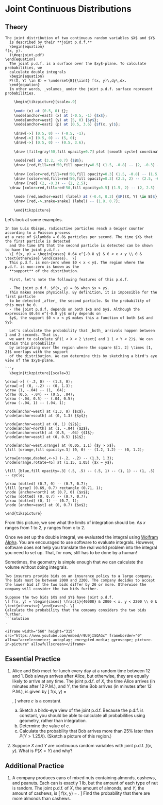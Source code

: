 # Joint Continuous Distributions {#joint-continuous}


## Theory {-}

```definition
The joint distribution of two continuous random variables $X$ and $Y$ 
  is described by their **joint p.d.f.** 
  \begin{equation}
f(x, y).
  (\#eq:joint-pdf)
\end{equation}
  The joint p.d.f. is a surface over the $xy$-plane. To calculate probabilities, we 
  calculate double integrals
  \begin{equation}
  P((X, Y) \in B) = \underset{B}{\iint} f(x, y)\,dy\,dx.
  \end{equation}
  In other words, _volumes_ under the joint p.d.f. surface represent probabilities.
```

```r
	\begin{tikzpicture}[scale=.9]
	
	\node (o) at (0.5, 0) {};
	\node[anchor=east] (x) at (-0.5, -1) {$x$};
	\node[anchor=west] (y) at (5, 0) {$y$};
	\node[anchor=east] (p) at (0.5, 3.6) {$f(x, y)$};
	
	\draw[->] (0.5, 0) -- (-0.5, -1);
	\draw[->] (0.5, 0) -- (5, 0);
	\draw[->] (0.5, 0) -- (0.5, 3.6);
	
	\draw [fill=gray!50,fill opacity=0.7] plot [smooth cycle] coordinates {(4, 1) (2, 1.5) (0, 1) (0.5, 2) (1.5, 3) (3.5, 3.3) (5.5, 2.7) (4.8, 2)}; 
	
	\node[red] at (3.2, -0.7) {$B$};
	\draw [red,fill=red!50,fill opacity=0.5] (1.5, -0.8) -- (2, -0.3) -- (3, -0.3) -- (2.5, -0.8) -- cycle;
	
	\draw [color=red,fill=red!50,fill opacity=0.3] (1.5, -0.8) -- (1.5, 2) -- (2.5, 2) -- (2.5, -0.8);
	\draw [color=red,fill=red!50,fill opacity=0.3] (2.5, 2) -- (2.5, -0.8) -- (3, -0.3) -- (3, 2.5);
	\draw [red] (2, -0.3) -- (2, 2.5);
  \draw [color=red,fill=red!50,fill opacity=0.5] (1.5, 2) -- (2, 2.5) -- (3, 2.5) -- (2.5, 2) -- cycle;
	
	\node [red,anchor=east] (label) at (-0.4, 0.3) {$P((X, Y) \in B)$};
	\draw [red,->,snake=snake] (label) -- (1.8, 0.7);
	
	\end{tikzpicture}
```

Let's look at some examples.

```example
In San Luis Obispo, radioactive particles reach a Geiger counter according to a Poisson process 
at a rate of $\lambda = 0.8$ particles per second. The time $X$ that the first particle is detected
  and the time $Y$ that the second particle is detected can be shown to have the joint p.d.f.:
  \[ f(x, y) = \begin{cases} 0.64 e^{-0.8 y} & 0 < x < y \\ 0 & \text{otherwise} \end{cases}.  \]
  This p.d.f. is non-zero when $0 < x < y$. The region where the p.d.f. is non-zero is known as the 
  **support** of the distribution.
  
  First, let's note the following features of this p.d.f. 
  
  - The joint p.d.f. $f(x, y) = 0$ when $x > y$. 
  This makes sense physically. By definition, it is impossible for the first particle 
  to be detected _after_ the second particle. So the probability of this must be 0.
  - The joint p.d.f. depends on both $x$ and $y$. Although the expression $0.64 e^{-0.8 y}$ only depends on 
  $y$, the support $0 < x < y$ makes this a function of both $x$ and $y$.
  
  Let's calculate the probability that _both_ arrivals happen between 1 and 2 seconds. That is, 
  we want to calculate $P(1 < X < 2 \text{ and } 1 < Y < 2)$. We can obtain this probability 
  by integrating over the region where the square $[1, 2] \times [1, 2]$ overlaps with the support 
  of the distribution. We can determine this by sketching a bird's eye view of the $xy$-plane.
  
```r
  \begin{tikzpicture}[scale=3]

\draw[->] (-.2, 0) -- (1.3, 0);
\draw[->] (0, -.2) -- (0, 1.3);
\draw (1, -.04) -- (1, .04);
\draw (0.5, -.04) -- (0.5, .04);
\draw (-.04, 0.5) -- (.04, 0.5);
\draw (-.04, 1) -- (.04, 1);

\node[anchor=west] at (1.3, 0) {$x$};
\node[anchor=south] at (0, 1.3) {$y$};

\node[anchor=east] at (0, 1) {$2$};
\node[anchor=north] at (1, -.04) {$2$};
\node[anchor=north] at (0.5, -.04) {$1$};
\node[anchor=east] at (0, 0.5) {$1$};

\node[anchor=west,orange] at (0.05, 1.1) {$y > x$};
\fill [orange,fill opacity=.3] (0, 0) -- (1.2, 1.2) -- (0, 1.2);

\draw[orange,dashed,<->] (-.2, -.2) -- (1.3, 1.3);
\node[orange,rotate=45] at (1.15, 1.05) {$x = y$};

\fill [blue,fill opacity=.3] (.5, .5) -- (.5, 1) -- (1, 1) -- (1, .5) -- cycle;

\draw [dotted] (0.7, 0) -- (0.7, 0.7);
\fill [gray] (0.69, 0.7) rectangle (0.71, 1);
\node [anchor=north] at (0.7, 0) {$x$};
\draw [dotted] (0, 0.7) -- (0.7, 0.7);
\draw [dotted] (0, 1) -- (0.7, 1);
\node [anchor=east] at (0, 0.7) {$x$};

\end{tikzpicture}
```
  
  From this picture, we see what the limits of integration should be. As $x$ ranges from 1 to 2, 
  $y$ ranges from $x$ to 2. 
  
  \begin{align*}
  P(1 < X < 2 \text{ and } 1 < Y < 2) &= \int_1^2 \int_x^2 0.64 e^{-0.8 y}\,dy\,dx \\
  &\approx .0859.
  \end{align*}
  
  Once we set up the double integral, we evaluated the integral using [Wolfram Alpha](https://www.wolframalpha.com/input/?i=integrate+e%5E%28-0.8+y%29+from+x%3D1+to+2+and+y%3Dx+to+2). 
  You are encouraged to use software to evaluate integrals. However, software does not 
  help you translate the real world problem into the integral you need to set up. That, for now, 
  still has to be done by a human!


Sometimes, the geometry is simple enough that we can calculate the volume without 
doing integrals.
```example
Two insurers provide bids on an insurance policy to a large company. The bids must be between 2000 and 2200. The company decides to accept the lower bid if the two bids differ by 20 or more. Otherwise the company will consider the two bids further.

Suppose the two bids $X$ and $Y$ have joint p.d.f. 
\[ f(x, y) = \begin{cases} \frac{1}{40000} & 2000 < x, y < 2200 \\ 0 & \text{otherwise} \end{cases}. \]
Calculate the probability that the company considers the two bids further.
```solution
.

<iframe width="560" height="315" src="https://www.youtube.com/embed/r9U9jISQAGc" frameborder="0" allow="accelerometer; autoplay; encrypted-media; gyroscope; picture-in-picture" allowfullscreen></iframe>
```

## Essential Practice {-}

1. Alice and Bob meet for lunch every day at a random time between 12 and 1. 
Bob always arrives after Alice, but otherwise, they are equally likely to arrive at any time. 
The joint p.d.f. of $X$, the time Alice arrives (in minutes after 12 P.M.),
and $Y$, the time Bob arrives (in minutes after 12 P.M.), is given by
\[ f(x, y) = \begin{cases} c & 0 \leq x < y \leq 60 \\ 0 & \text{otherwise} \end{cases}, \]
where $c$ is a constant.

    a. Sketch a birds-eye view of the joint p.d.f. Because the p.d.f. is constant, you should be 
    able to calculate all probabilities using geometry, rather than integration.
    b. Determine the value of $c$.
    c. Calculate the probability that Bob arrives more than 25\% later than 
    $P(Y > 1.25 X)$. (Sketch a picture of this region.)

2. Suppose $X$ and $Y$ are continuous random variables with joint p.d.f. $f(x, y)$. What is $P(X = Y)$ 
and why?

## Additional Practice {-}

1. A company produces cans of mixed nuts containing 
almonds, cashews, and peanuts. Each 
can is exactly 1 lb, but the amount of each type of nut is 
random. The joint p.d.f. of $X$, the amount of almonds, and $Y$, 
the amount of cashews, is 
\[ f(x, y) = \begin{cases} 24xy & 0 \leq x \leq 1, 0 \leq y \leq 1, x + y \leq 1 \\ 0 & \textrm{otherwise} \end{cases}. \]
Find the probability that there are more almonds than cashews.
